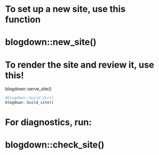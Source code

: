
# To set up a new site, use this function
# blogdown::new_site()

# To render the site and review it, use this!
blogdown::serve_site()
```r
#blogdown::build_dir()
blogdown::build_site()
```

# For diagnostics, run:
# blogdown::check_site()
